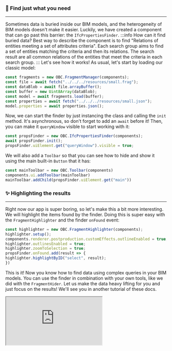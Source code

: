 ### 🔎 Find just what you need
___
Sometimes data is buried inside our BIM models, and the
heterogeneity of BIM models doesn't make it easier. Luckily,
we have created a component that can go past this barrier:
the `IfcPropertiesFinder`.
:::info How can it find buried data?
Best way to describe the component is to find "Relations of entities meeting a set of attributes criteria".
Each search group aims to find a set of entities matching the criteria and then its relations.
The search result are all common relations of the entities that meet the criteria in each search group.
:::
Let's see how it works! As usual, let's start by loading our
classic model:

```js
const fragments = new OBC.FragmentManager(components);
const file = await fetch("../../../resources/small.frag");
const dataBlob = await file.arrayBuffer();
const buffer = new Uint8Array(dataBlob);
const model = await fragments.load(buffer);
const properties = await fetch("../../../resources/small.json");
model.properties = await properties.json();
```
Now, we can start the finder by just instancing the class and
calling the `init` method. It's asynchronous, so don't forget
to add an `await` before it! Then, you can make it `queryWindow`
visible to start working with it:

```js
const propsFinder = new OBC.IfcPropertiesFinder(components);
await propsFinder.init();
propsFinder.uiElement.get("queryWindow").visible = true;
```
We will also add a `Toolbar` so that you can see how to hide and
show it using the main built-in `Button` that it has:

```js
const mainToolbar = new OBC.Toolbar(components)
components.ui.addToolbar(mainToolbar)
mainToolbar.addChild(propsFinder.uiElement.get("main"))
```
### ✨ Highlighting the results
___
Right now our app is super boring, so let's make this a bit more
interesting. We will highlight the items found by the finder.
Doing this is super easy with the `FragmentHighlighter` and the
finder `onFound` event:

```js
const highlighter = new OBC.FragmentHighlighter(components);
highlighter.setup();
components.renderer.postproduction.customEffects.outlineEnabled = true;
highlighter.outlinesEnabled = true;
highlighter.zoomToSelection = true;
propsFinder.onFound.add(result => {
highlighter.highlightByID("select", result);
})
```
This is it! Now you know how to find data using complex queries
in your BIM models. You can use the finder in combination
with your own tools, like we did with the `FragmentHider`. Let us
make the data heavy lifting for you and just focus on the results!
We'll see you in another tutorial of these docs.


  <iframe src="https://ifcjs.github.io/components/ifc/IfcPropertiesFinder/index.html"></iframe>

  